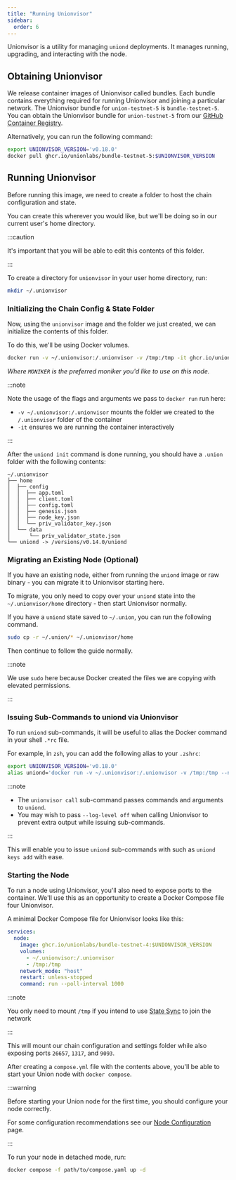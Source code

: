 ```yaml
---
title: "Running Unionvisor"
sidebar:
  order: 6
---
```


Unionvisor is a utility for managing `uniond` deployments. It manages running, upgrading, and interacting with the node.

## Obtaining Unionvisor

We release container images of Unionvisor called bundles. Each bundle contains everything required for running Unionvisor and joining a particular network. The Unionvisor bundle for `union-testnet-5` is `bundle-testnet-5`. You can obtain the Unionvisor bundle for `union-testnet-5` from our [GitHub Container Registry](https://github.com/orgs/unionlabs/packages/container/package/bundle-testnet-5).

Alternatively, you can run the following command:

```sh
export UNIONVISOR_VERSION='v0.18.0'
docker pull ghcr.io/unionlabs/bundle-testnet-5:$UNIONVISOR_VERSION
```

## Running Unionvisor

Before running this image, we need to create a folder to host the chain configuration and state.

You can create this wherever you would like, but we'll be doing so in our current user's home directory.

:::caution

It's important that you will be able to edit this contents of this folder.

:::

To create a directory for `unionvisor` in your user home directory, run:

```sh
mkdir ~/.unionvisor
```

### Initializing the Chain Config & State Folder

Now, using the `unionvisor` image and the folder we just created, we can initialize the contents of this folder.

To do this, we'll be using Docker volumes.

```sh
docker run -v ~/.unionvisor:/.unionvisor -v /tmp:/tmp -it ghcr.io/unionlabs/bundle-testnet-4:$UNIONVISOR_VERSION init --moniker $MONIKER --network union-testnet-5 --seeds "8a07752a234bb16471dbb577180de7805ba6b5d9@union.testnet.4.seed.poisonphang.com:26656"
```

_Where `MONIKER` is the preferred moniker you'd like to use on this node._

:::note

Note the usage of the flags and arguments we pass to `docker run` run here:

- `-v ~/.unionvisor:/.unionvisor` mounts the folder we created to the `/.unionvisor` folder of the container
- `-it` ensures we are running the container interactively

:::

After the `uniond init` command is done running, you should have a `.union` folder with the following contents:

```
~/.unionvisor
├── home
│  ├── config
│  │  ├── app.toml
│  │  ├── client.toml
│  │  ├── config.toml
│  │  ├── genesis.json
│  │  ├── node_key.json
│  │  └── priv_validator_key.json
│  └── data
│      └── priv_validator_state.json
└── uniond -> /versions/v0.14.0/uniond
```

### Migrating an Existing Node (Optional)

If you have an existing node, either from running the `uniond` image or raw binary - you can migrate it to Unionvisor starting here.

To migrate, you only need to copy over your `uniond` state into the `~/.unionvisor/home` directory - then start Unionvisor normally.

If you have a `uniond` state saved to `~/.union`, you can run the following command.

```sh
sudo cp -r ~/.union/* ~/.unionvisor/home
```

Then continue to follow the guide normally.

:::note

We use `sudo` here because Docker created the files we are copying with elevated permissions.

:::

### Issuing Sub-Commands to uniond via Unionvisor

To run `uniond` sub-commands, it will be useful to alias the Docker command in your shell `.*rc` file.

For example, in `zsh`, you can add the following alias to your `.zshrc`:

```sh
export UNIONVISOR_VERSION='v0.18.0'
alias uniond='docker run -v ~/.unionvisor:/.unionvisor -v /tmp:/tmp --network host -it ghcr.io/unionlabs/bundle-testnet-4:$UNIONVISOR_VERSION call'
```

:::note

- The `unionvisor call` sub-command passes commands and arguments to `uniond`.
- You may wish to pass `--log-level off` when calling Unionvisor to prevent extra output while issuing sub-commands.

:::

This will enable you to issue `uniond` sub-commands with such as `uniond keys add` with ease.

### Starting the Node

To run a node using Unionvisor, you'll also need to expose ports to the container. We'll use this as an opportunity to create a Docker Compose file four Unionvisor.

A minimal Docker Compose file for Unionvisor looks like this:

```yaml
services:
  node:
    image: ghcr.io/unionlabs/bundle-testnet-4:$UNIONVISOR_VERSION
    volumes:
      - ~/.unionvisor:/.unionvisor
      - /tmp:/tmp
    network_mode: "host"
    restart: unless-stopped
    command: run --poll-interval 1000
```

:::note

You only need to mount `/tmp` if you intend to use [State Sync](../state-sync) to join the network

:::

This will mount our chain configuration and settings folder while also exposing ports `26657`, `1317`, and `9093`.

After creating a `compose.yml` file with the contents above, you'll be able to start your Union node with `docker compose`.

:::warning

Before starting your Union node for the first time, you should configure your node correctly.

For some configuration recommendations see our [Node Configuration](/infrastructure/node-operators/node-configuration) page.

:::

To run your node in detached mode, run:

```sh
docker compose -f path/to/compose.yaml up -d
```
